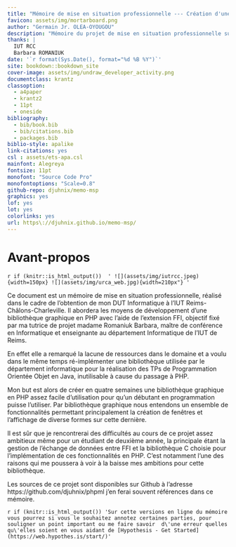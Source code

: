 ```yaml
--- 
title: "Mémoire de mise en situation professionnelle --- Création d'une bibliothèque PHP"
favicon: assets/img/mortarboard.png
author: "Germain Jr. OLEA-OYOUGOU"
description: "Mémoire du projet de mise en situation professionnelle sur la création d'une bibliothèque PHP"
thanks: |
  IUT RCC  
  Barbara ROMANIUK
date: '`r format(Sys.Date(), format="%d %B %Y")`'
site: bookdown::bookdown_site
cover-image: assets/img/undraw_developer_activity.png
documentclass: krantz
classoption:
  - a4paper
  - krantz2
  - 11pt
  - oneside
bibliography:
  - bib/book.bib
  - bib/citations.bib
  - packages.bib
biblio-style: apalike
link-citations: yes
csl : assets/ets-apa.csl
mainfont: Alegreya
fontsize: 11pt
monofont: "Source Code Pro"
monofontoptions: "Scale=0.8"
github-repo: djuhnix/memo-msp
graphics: yes
lof: yes
lot: yes
colorlinks: yes
url: https\://djuhnix.github.io/memo-msp/ 
---
```


# Avant-propos {-}

`r if (knitr::is_html_output()) 
' ![](assets/img/iutrcc.jpeg){width=150px} ![](assets/img/urca_web.jpg){width=210px"}
'`



Ce document est un mémoire de mise en situation professionnelle, réalisé dans le cadre de l'obtention de mon DUT Informatique à l'IUT Reims-Châlons-Charleville. Il abordera les moyens de développement d'une bibliothèque graphique en PHP avec l'aide de l’extension FFI, objectif fixé par ma tutrice de projet madame Romaniuk Barbara, maître de conférence en Informatique et enseignante au département Informatique de l'IUT de Reims.

En effet elle a remarqué la lacune de ressources dans le domaine et a voulu dans le même temps ré-implémenter une bibliothèque utilisée par le département informatique pour la réalisation des TPs de Programmation Orientée Objet en Java, inutilisable à cause du passage à PHP.

Mon but est alors de créer en quatre semaines une bibliothèque graphique en PHP assez facile d'utilisation pour qu'un débutant en programmation puisse l'utiliser. Par bibliothèque graphique nous entendons un ensemble de fonctionnalités permettant principalement la création de fenêtres et l'affichage de diverse formes sur cette dernière.

Il est sûr que je rencontrerai des difficultés au cours de ce projet assez ambitieux même pour un étudiant de deuxième année, la principale étant la gestion de l'échange de données entre FFI et la bibliothèque C choisie pour l'implémentation de ces fonctionnalités en PHP. C'est notamment l'une des raisons qui me poussera à voir à la baisse mes ambitions pour cette bibliothèque.

Les sources de ce projet sont disponibles sur Github à l'adresse https://github.com/djuhnix/phpml j'en ferai souvent références dans ce mémoire.


`r if (knitr::is_html_output()) 'Sur cette versions en ligne du mémoire vous pourrez si vous le souhaitez annotez certaines parties, pour souligner un point important ou me faire savoir 
d\'une erreur quelles qu\'elles soient en vous aidant de [Hypothesis - Get Started](https://web.hypothes.is/start/)'
`